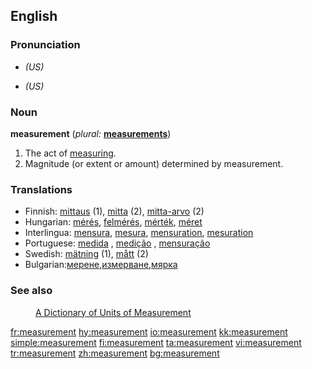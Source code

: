 ==English==

===Pronunciation===
*{{IPA|/ˈmɛʒərmənt/}} ''(US)''
*{{SAMPA|/"mEZ@rm@nt/}} ''(US)''

===Noun===
'''measurement'''  (''plural:'' '''[[measurements]]''')
# The act of [[measure|measuring]].
# Magnitude (or extent or amount) determined by measurement.

===Translations===
*Finnish: [[mittaus]] (1), [[mitta]] (2), [[mitta-arvo]] (2)
*Hungarian: [[mérés]], [[felmérés]], [[mérték]], [[méret]]
*Interlingua: [[mensura]], [[mesura]], [[mensuration]], [[mesuration]]
*Portuguese: [[medida]] {{f}}, [[medição]] {{f}}, [[mensuração]] {{f}}
*Swedish: [[mätning]] {{c}} (1), [[mått]] (2)
*Bulgarian:[[мерене]],[[измерване]],[[мярка]]

===See also===
: [http://www.unc.edu/~rowlett/units/  A Dictionary of Units of Measurement]

[[fr:measurement]]
[[hy:measurement]]
[[io:measurement]]
[[kk:measurement]]
[[simple:measurement]]
[[fi:measurement]]
[[ta:measurement]]
[[vi:measurement]]
[[tr:measurement]]
[[zh:measurement]]
[[bg:measurement]]